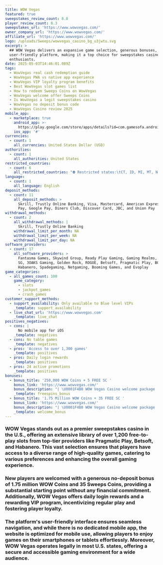 ```yaml
---
title: WOW Vegas
featured: true
sweepstakes_review_count: 8.8
player_review_count: 8.3
sweepstakes_url: 'https://www.wowvegas.com/'
owner_company_url: 'https://www.wowvegas.com/'
affiliate_url: 'https://www.wowvegas.com/'
logo: /uploads/Sweeps/wowvegas_casino_bg_u3jwtu.svg
excerpt: >
  ## WOW Vegas delivers an expansive game selection, generous bonuses, and a
  user-friendly platform, making it a top choice for sweepstakes casino
  enthusiasts.
date: 2025-05-03T14:46:01.089Z
tags:
  - WowVegas real cash redemption guide
  - WowVegas PWA vs native app experience
  - WowVegas VIP loyalty program benefits
  - Best WowVegas slot games list
  - How to redeem Sweeps Coins on WowVegas
  - WowVegas welcome offer Sweeps Coins
  - Is WowVegas a legit sweepstakes casino
  - WowVegas no deposit bonus code
  - WowVegas Casino review 2025
mobile_app:
  - marketplace: true
    android_app: >-
      https://play.google.com/store/apps/details?id=com.gamesofa.android.wowslot&hl=en_SG
    ios_app: '#'
currencies:
  - count: 1
    all_currencies: United States Dollar (USD)
authorities:
  - count: 1
    all_authorities: United States
restricted_countries:
  - count: 6
    all_restricted_countries: "⛔️ Restricted states:\tCT, ID, MI, MT, NV, WA"
language:
  - count: 1
    all_language: English
deposit_methods:
  - count: 11
    all_deposit_methods: >
      Skrill, Trustly Online Banking, Visa, Mastercard, American Express, Apple
      Pay, Google Pay, Diners Club, Discover Card, JBC, and Union Pay
withdrawal_methods:
  - count: 2
    all_withdrawal_methods: |
      Skrill, Trustly Online Banking
    withdrawal_limit_per_month: NA
    withdrawal_limit_per_week: NA
    withdrawal_limit_per_day: NA
software_providers:
  - count: 17
    all_software_providers: >
      Fantasma Games, Skywind Group, Ready Play Gaming, Gaming Realms, RubyPlay,
      SG, 3OAKS Gaming, Golden Rock, ROGUE, Betsoft, Pragmatic Play, BGaming,
      Habanero, Spadegaming, Netgaming, Booming Games, and Evoplay
game_categories:
  - all_games_count: 100
    game_category:
      - slots
      - jackpot_games
      - crash_games
customer_support_methods:
  - support_availability: Only available to Blue level VIPs
    _template: support_availability
  - live_chat_url: 'https://www.wowvegas.com'
    _template: live_chat
positives_negatives:
  - cons: |
      No mobile app for iOS
    _template: negatives
  - cons: No table games
    _template: negatives
  - pros: 'Access to over 1,300 games'
    _template: positives
  - pros: Daily login rewards
    _template: positives
  - pros: 24 active promotions
    _template: positives
bonuses:
  - bonus_title: '250,000 WOW Coins + 5 FREE SC '
    bonus_link: 'https://www.wowvegas.com/'
    bonus_description: "| \U0001F4B0 WOW Vegas Casino welcome package   | [1.75 Million WOW Coins + 35 FREE SC ](https://www.covers.com/casino/sportsbookredirect?sportsbookId=168\\&location=reviews\\&lang=en) |\n| ------------------------------------- | ------------------------------------------------------------------------------------------------------------------------------------ |\n| \U0001F911 WOW Vegas no-deposit sign-up bonus | 250,000 WOW Coins + 5 FREE SC                                                                                                        |\n| \U0001F4B8 First-purchase bonus               | 1.5 million WOW Coins + 30 FREE SC for $9.99                                                                                         |\n"
    _template: freespins_bonus
  - bonus_title: '1.75 Million WOW Coins + 35 FREE SC '
    bonus_link: 'https://www.wowvegas.com/'
    bonus_description: "| \U0001F4B0 WOW Vegas Casino welcome package   | [1.75 Million WOW Coins + 35 FREE SC ](https://www.covers.com/casino/sportsbookredirect?sportsbookId=168\\&location=reviews\\&lang=en) |\n| ------------------------------------- | ------------------------------------------------------------------------------------------------------------------------------------ |\n| \U0001F911 WOW Vegas no-deposit sign-up bonus | 250,000 WOW Coins + 5 FREE SC                                                                                                        |\n| \U0001F4B8 First-purchase bonus               | 1.5 million WOW Coins + 30 FREE SC for $9.99                                                                                         |\n"
    _template: welcome_bonus
---
```


### WOW Vegas stands out as a premier sweepstakes casino in the U.S., offering an extensive library of over 1,200 free-to-play slots from top-tier providers like Pragmatic Play, Betsoft, and Habanero. This vast selection ensures that players have access to a diverse range of high-quality games, catering to various preferences and enhancing the overall gaming experience.

### New players are welcomed with a generous no-deposit bonus of 1.75 million WOW Coins and 35 Sweeps Coins, providing a substantial starting point without any financial commitment. Additionally, WOW Vegas offers daily login rewards and a rewarding VIP program, incentivizing regular play and fostering player loyalty.

### The platform's user-friendly interface ensures seamless navigation, and while there is no dedicated mobile app, the website is optimized for mobile use, allowing players to enjoy games on their smartphones or tablets effortlessly. Moreover, WOW Vegas operates legally in most U.S. states, offering a secure and accessible gaming environment for a wide audience.
